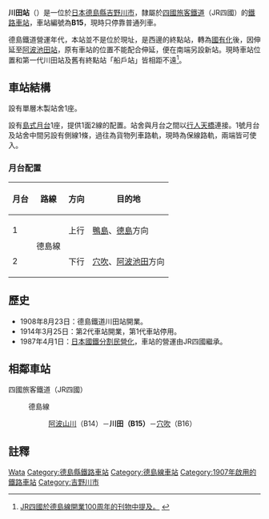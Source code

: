 {{NoteTA|1 = zh:川田站; zh-cn:川田站; zh-tw:川田車站; zh-hk:川田站; }}
{{日本車站資訊
|公司色     = #1cadca
|文字色     =
|站名       = 川田站
|圖片       = Kawata-station-aug2009.jpg
|pxl        =
|圖片說明   = 
|日文原名   = 川田
|平假名     = かわた 
|羅馬拼音   = Kawata
|前一站 = B14 [[阿波山川站|阿波山川]]
|前一站距離 = 2.9
|後一站距離 = 4.5
|後一站 = [[穴吹站|穴吹]] B16
|電報略號   = カタ
|車站編號   = {{車站編號c|#2B4B65|B15}}
|所屬公司   = [[四國旅客鐵道|四國旅客鐵道]]（JR四國）
|所屬路線   = {{Color|#2b4b65|■}}[[德島線|德島線]]
|距離       = 34.8
|起站       = [[佃站|佃]]
|所在地     = [[德島縣|德島縣]][[吉野川市|吉野川市]]山川町川田64
|車站構造   = [[地面車站|地面車站]]
|月台配置   = 1面2線
|啟用年月日 = 1907年8月28日（第1代）<br>1914年3月25日（第2代）
|廢止年月日 = 1914年3月25日（第1代）
|上下車人次 = 
|統計年度   = 
|備註       = 無人站。
}}

'''川田站'''（{{jpn|j=川田駅|hg=かわたえき|rm=Kawata eki|f=y}}）是一位於[[日本|日本]][[德島縣|德島縣]][[吉野川市|吉野川市]]，隸屬於[[四國旅客鐵道|四國旅客鐵道]]（JR四國）的[[鐵路車站|鐵路車站]]，車站編號為'''B15'''，現時只停靠普通列車。

德島鐵道營運年代，本站並不是位於現址，是西邊的終點站，轉為[[日本國鐵|國有化]]後，因伸延至[[阿波池田站|阿波池田站]]，原有車站的位置不能配合伸延，便在南端另設新站。現時車站位置和第一代川田站及舊有終點站「船戶站」皆相距不遠<ref>[http://www.jr-shikoku.co.jp/100th/tokushima/tokusenka201408.pdf JR四國於德島線開業100周年的刊物中提及。] {{webarchive|url=https://web.archive.org/web/20141224043625/http://www.jr-shikoku.co.jp/100th/tokushima/tokusenka201408.pdf |date=2014-12-24 }}{{ja}}</ref>。

==車站結構==
設有單層木製站舍1座。

設有[[島式月台|島式月台]]1座，提供1面2線的配置。站舍與月台之間以[[行人天橋|行人天橋]]連接。1號月台及站舍中間另設有側線1條，過往為貨物列車路軌，現時為保線路軌，兩端皆可使入。
===月台配置===
{| rules="rows" class="wikitable"
!月台<!-- 事業者側による呼称 --->!!路線!!方向!!目的地
|-
! 1
|rowspan=2|{{color|#2b4b65|■}}德島線
| style="text-align:center" | 上行
|[[鴨島站|鴨島]]、[[德島站|德島]]方向
|-
! 2
| style="text-align:center" | 下行
|[[穴吹站|穴吹]]、[[阿波池田站|阿波池田]]方向
|}

==歷史==
* 1908年8月23日：德島鐵道川田站開業。
* 1914年3月25日：第2代車站開業，第1代車站停用。
* 1987年4月1日：[[日本國鐵分割民營化|日本國鐵分割民營化]]，車站的營運由JR四國繼承。

==相鄰車站==
;四國旅客鐵道（JR四國）
:{{Color|#2b4b65|■}}德島線
::[[阿波山川站|阿波山川]]（B14）－'''川田（B15）'''－[[穴吹站|穴吹]]（B16）

== 註釋 ==
{{reflist}}

{{commonscat|Kawata Station}}
{{德島線}}

{{DEFAULTSORT:Kawata}}
[[Category:日本鐵路車站_Ka|Wata]]
[[Category:德島縣鐵路車站|Category:德島縣鐵路車站]]
[[Category:德島線車站|Category:德島線車站]]
[[Category:1907年啟用的鐵路車站|Category:1907年啟用的鐵路車站]]
[[Category:吉野川市|Category:吉野川市]]
